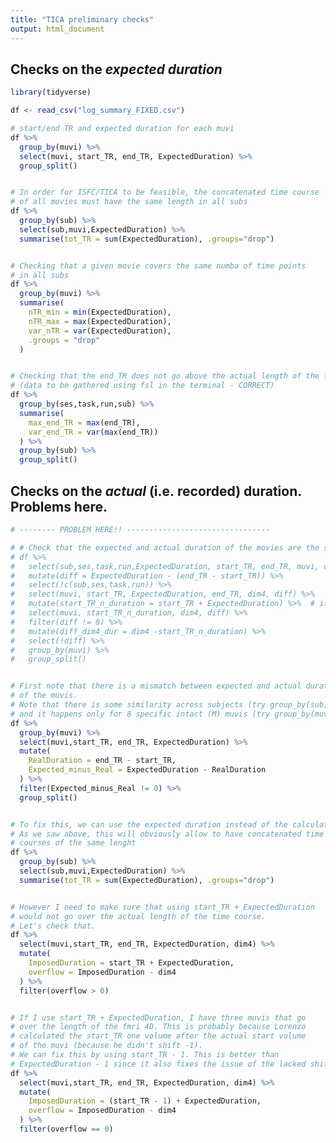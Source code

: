 ```yaml
---
title: "TICA preliminary checks"
output: html_document
---
```


## Checks on the _expected duration_
```r
library(tidyverse)

df <- read_csv("log_summary_FIXED.csv")

# start/end TR and expected duration for each muvi
df %>% 
  group_by(muvi) %>% 
  select(muvi, start_TR, end_TR, ExpectedDuration) %>% 
  group_split()


# In order for ISFC/TICA to be feasible, the concatenated time course
# of all movies must have the same length in all subs
df %>% 
  group_by(sub) %>%
  select(sub,muvi,ExpectedDuration) %>%
  summarise(tot_TR = sum(ExpectedDuration), .groups="drop")


# Checking that a given movie covers the same numba of time points
# in all subs
df %>% 
  group_by(muvi) %>%
  summarise(
    nTR_min = min(ExpectedDuration),
    nTR_max = max(ExpectedDuration),
    var_nTR = var(ExpectedDuration),
    .groups = "drop"
  )


# Checking that the end_TR does not go above the actual length of the fmri 4D
# (data to be gathered using fsl in the terminal - CORRECT)
df %>% 
  group_by(ses,task,run,sub) %>% 
  summarise(
    max_end_TR = max(end_TR),
    var_end_TR = var(max(end_TR))
  ) %>%
  group_by(sub) %>% 
  group_split()
```



## Checks on the _actual_ (i.e. recorded) duration. Problems here.
```r
# -------- PROBLEM HERE!! --------------------------------

# # Check that the expected and actual duration of the movies are the same -
# df %>% 
#   select(sub,ses,task,run,ExpectedDuration, start_TR, end_TR, muvi, dim4) %>% 
#   mutate(diff = ExpectedDuration - (end_TR - start_TR)) %>%
#   select(!c(sub,ses,task,run)) %>%
#   select(muvi, start_TR, ExpectedDuration, end_TR, dim4, diff) %>%
#   mutate(start_TR_n_duration = start_TR + ExpectedDuration) %>%  # if I use (start_TR -1) it fixes it 
#   select(muvi, start_TR_n_duration, dim4, diff) %>% 
#   filter(diff != 0) %>%
#   mutate(diff_dim4_dur = dim4 -start_TR_n_duration) %>% 
#   select(!diff) %>% 
#   group_by(muvi) %>% 
#   group_split()


# First note that there is a mismatch between expected and actual duration 
# of the muvis.
# Note that there is some similarity across subjects (try group_by(sub) )
# and it happens only for 8 specific intact (M) muvis (try group_by(muvi) )
df %>% 
  group_by(muvi) %>% 
  select(muvi,start_TR, end_TR, ExpectedDuration) %>% 
  mutate(
    RealDuration = end_TR - start_TR,
    Expected_minus_Real = ExpectedDuration - RealDuration
  ) %>% 
  filter(Expected_minus_Real != 0) %>% 
  group_split()


# To fix this, we can use the expected duration instead of the calculated. 
# As we saw above, this will obviously allow to have concatenated time
# courses of the same lenght
df %>% 
  group_by(sub) %>%
  select(sub,muvi,ExpectedDuration) %>%
  summarise(tot_TR = sum(ExpectedDuration), .groups="drop")


# However I need to make sure that using start_TR + ExpectedDuration
# would not go over the actual length of the time course.
# Let's check that.
df %>% 
  select(muvi,start_TR, end_TR, ExpectedDuration, dim4) %>% 
  mutate(
    ImposedDuration = start_TR + ExpectedDuration,
    overflow = ImposedDuration - dim4
  ) %>% 
  filter(overflow > 0)


# If I use start_TR + ExpectedDuration, I have three muvis that go
# over the length of the fmri 4D. This is probably because Lorenzo
# calculated the start_TR one volume after the actual start volume
# of the muvi (because he didn't shift -1).
# We can fix this by using start_TR - 1. This is better than
# ExpectedDuration - 1 since it also fixes the issue of the lacked shift.
df %>% 
  select(muvi,start_TR, end_TR, ExpectedDuration, dim4) %>% 
  mutate(
    ImposedDuration = (start_TR - 1) + ExpectedDuration,
    overflow = ImposedDuration - dim4
  ) %>% 
  filter(overflow == 0)


```

































